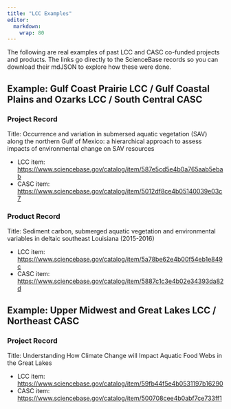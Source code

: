 ```yaml
---
title: "LCC Examples"
editor: 
  markdown: 
    wrap: 80
---
```


The following are real examples of past LCC and CASC co-funded projects and
products. The links go directly to the ScienceBase records so you can download
their mdJSON to explore how these were done.

## Example: Gulf Coast Prairie LCC / Gulf Coastal Plains and Ozarks LCC / South Central CASC

### Project Record

Title: Occurrence and variation in submersed aquatic vegetation (SAV) along the
northern Gulf of Mexico: a hierarchical approach to assess impacts of
environmental change on SAV resources

-   LCC item:
    <https://www.sciencebase.gov/catalog/item/587e5cd5e4b0a765aab5ebab>
-   CASC item:
    <https://www.sciencebase.gov/catalog/item/5012df8ce4b05140039e03c7>

### Product Record

Title: Sediment carbon, submerged aquatic vegetation and environmental variables
in deltaic southeast Louisiana (2015-2016)

-   LCC item:
    <https://www.sciencebase.gov/catalog/item/5a78be62e4b00f54eb1e849c>
-   CASC item:
    <https://www.sciencebase.gov/catalog/item/5887c1c3e4b02e34393da82d>

## Example: Upper Midwest and Great Lakes LCC / Northeast CASC

### Project Record

Title: Understanding How Climate Change will Impact Aquatic Food Webs in the
Great Lakes

-   LCC item:
    <https://www.sciencebase.gov/catalog/item/59fb44f5e4b0531197b16290>
-   CASC item:
    <https://www.sciencebase.gov/catalog/item/500708cee4b0abf7ce733ff1>
